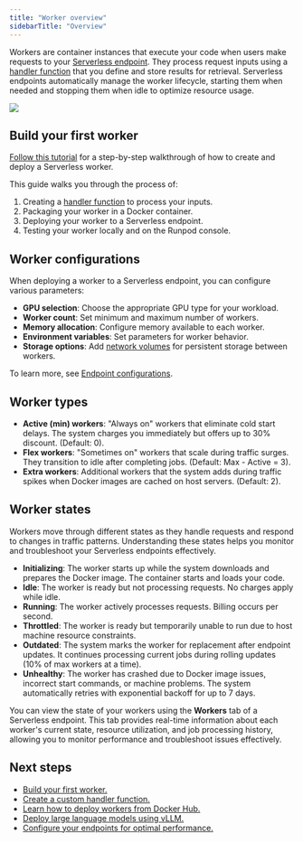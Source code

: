 ```yaml
---
title: "Worker overview"
sidebarTitle: "Overview"
---
```


Workers are container instances that execute your code when users make requests to your [Serverless endpoint](/serverless/endpoints/overview). They process request inputs using a [handler function](/serverless/workers/handler-functions) that you define and store results for retrieval. Serverless endpoints automatically manage the worker lifecycle, starting them when needed and stopping them when idle to optimize resource usage.

<Frame>
  <img src="/images/07a6575d-serverless-workers-tab.png" />
</Frame>

## Build your first worker

[Follow this tutorial](/serverless/workers/custom-worker) for a step-by-step walkthrough of how to create and deploy a Serverless worker.

This guide walks you through the process of:

1. Creating a [handler function](/serverless/workers/handler-functions) to process your inputs.
2. Packaging your worker in a Docker container.
3. Deploying your worker to a Serverless endpoint.
4. Testing your worker locally and on the Runpod console.

## Worker configurations

When deploying a worker to a Serverless endpoint, you can configure various parameters:

* **GPU selection**: Choose the appropriate GPU type for your workload.
* **Worker count**: Set minimum and maximum number of workers.
* **Memory allocation**: Configure memory available to each worker.
* **Environment variables**: Set parameters for worker behavior.
* **Storage options**: Add [network volumes](/serverless/storage/network-volumes) for persistent storage between workers.

To learn more, see [Endpoint configurations](/serverless/endpoints/endpoint-configurations).

## Worker types

* **Active (min) workers**: "Always on" workers that eliminate cold start delays. The system charges you immediately but offers up to 30% discount. (Default: 0).
* **Flex workers**: "Sometimes on" workers that scale during traffic surges. They transition to idle after completing jobs. (Default: Max - Active = 3).
* **Extra workers**: Additional workers that the system adds during traffic spikes when Docker images are cached on host servers. (Default: 2).

## Worker states

Workers move through different states as they handle requests and respond to changes in traffic patterns. Understanding these states helps you monitor and troubleshoot your Serverless endpoints effectively.

* **Initializing**: The worker starts up while the system downloads and prepares the Docker image. The container starts and loads your code.
* **Idle**: The worker is ready but not processing requests. No charges apply while idle.
* **Running**: The worker actively processes requests. Billing occurs per second.
* **Throttled**: The worker is ready but temporarily unable to run due to host machine resource constraints.
* **Outdated**: The system marks the worker for replacement after endpoint updates. It continues processing current jobs during rolling updates (10% of max workers at a time).
* **Unhealthy**: The worker has crashed due to Docker image issues, incorrect start commands, or machine problems. The system automatically retries with exponential backoff for up to 7 days.

You can view the state of your workers using the **Workers** tab of a Serverless endpoint. This tab provides real-time information about each worker's current state, resource utilization, and job processing history, allowing you to monitor performance and troubleshoot issues effectively.

## Next steps

* [Build your first worker.](/serverless/workers/custom-worker)
* [Create a custom handler function.](/serverless/workers/handler-functions)
* [Learn how to deploy workers from Docker Hub.](/serverless/workers/deploy)
* [Deploy large language models using vLLM.](/serverless/vllm/overview)
* [Configure your endpoints for optimal performance.](/serverless/endpoints/endpoint-configurations)
